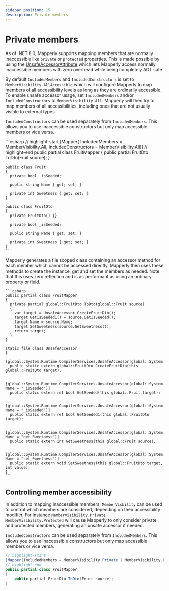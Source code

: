 ```yaml
---
sidebar_position: 15
description: Private members
---
```



# Private members

As of .NET 8.0, Mapperly supports mapping members that are normally inaccessible like `private` or `protected` properties.
This is made possible by using the [UnsafeAccessorAttribute](https://learn.microsoft.com/en-us/dotnet/api/system.runtime.compilerservices.unsafeaccessorattribute) which lets Mapperly access normally inaccessible members with zero overhead while being completely AOT safe.

By default `IncludedMembers` and `IncludedConstructors` is set to `MemberVisibility.AllAccessible` which will configure Mapperly to map members of all accessibility levels as long as they are ordinarily accessible.
To enable unsafe accessor usage, set `IncludedMembers` and/or `IncludedConstructors` to `MemberVisibility.All`.
Mapperly will then try to map members of all accessibilities, including ones that are not usually visible to external types.

`IncludedConstructors` can be used separately from `IncludedMembers`.
This allows you to use inaccessible constructors but only map accessible members or vice versa.

<Tabs>
  <TabItem value="declaration" label="Declaration" default>
    ```csharp
    // highlight-start
    [Mapper(
        IncludedMembers = MemberVisibility.All,
        IncludedConstructors = MemberVisibility.All)]
    // highlight-end
    public partial class FruitMapper
    {
        public partial FruitDto ToDto(Fruit source);
    }

    public class Fruit
    {
      private bool _isSeeded;

      public string Name { get; set; }

      private int Sweetness { get; set; }
    }

    public class FruitDto
    {
      private FruitDto() {}

      private bool _isSeeded;

      public string Name { get; set; }

      private int Sweetness { get; set; }
    }
    ```

  </TabItem>
  <TabItem label="Generated code" value="generated">
    Mapperly generates a file scoped class containing an accessor method for each member which cannot be accessed directly.
    Mapperly then uses these methods to create the instance, get and set the members as needed.
    Note that this uses zero reflection and is as performant as using an ordinary property or field.

    ```csharp
    public partial class FruitMapper
    {
      private partial global::FruitDto ToDto(global::Fruit source)
      {
        var target = UnsafeAccessor.CreateFruitDto();
        target.GetIsSeeded1() = source.GetIsSeeded();
        target.Name = source.Name;
        target.SetSweetness(source.GetSweetness());
        return target;
      }
    }

    static file class UnsafeAccessor
    {
      [global::System.Runtime.CompilerServices.UnsafeAccessor(global::System.Runtime.CompilerServices.UnsafeAccessorKind.Constructor)]
      public static extern global::FruitDto CreateFruitDto(this global::FruitDto target);

      [global::System.Runtime.CompilerServices.UnsafeAccessor(global::System.Runtime.CompilerServices.UnsafeAccessorKind.Field, Name = "_isSeeded")]
      public static extern ref bool GetSeeded(this global::Fruit target);

      [global::System.Runtime.CompilerServices.UnsafeAccessor(global::System.Runtime.CompilerServices.UnsafeAccessorKind.Field, Name = "_isSeeded")]
      public static extern ref bool GetSeeded1(this global::FruitDto target);

      [global::System.Runtime.CompilerServices.UnsafeAccessor(global::System.Runtime.CompilerServices.UnsafeAccessorKind.Method, Name = "get_Sweetness")]
      public static extern int GetSweetness(this global::Fruit source);

      [global::System.Runtime.CompilerServices.UnsafeAccessor(global::System.Runtime.CompilerServices.UnsafeAccessorKind.Method, Name = "set_Sweetness")]
      public static extern void SetSweetness(this global::FruitDto target, int value);
    }
    ```

  </TabItem>
</Tabs>

## Controlling member accessibility

In addition to mapping inaccessible members,
`MemberVisbility` can be used to control which members are considered, depending on their accessibility modifier.
For instance `MemberVisibility.Private | MemberVisibility.Protected` will cause Mapperly to only consider private and protected members,
generating an unsafe accessor if needed.

`IncludedConstructors` can be used separately from `IncludedMembers`.
This allows you to use inaccessible constructors but only map accessible members or vice versa.

```csharp
// highlight-start
[Mapper(IncludedMembers = MemberVisibility.Private | MemberVisibility.Protected)]
// highlight-end
public partial class FruitMapper
{
    public partial FruitDto ToDto(Fruit source);
}
```
